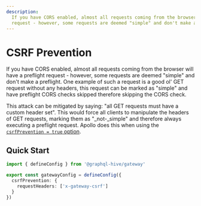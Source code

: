 ```yaml
---
description:
  If you have CORS enabled, almost all requests coming from the browser will have a preflight
  request - however, some requests are deemed "simple" and don't make a preflight.
---
```



# CSRF Prevention

If you have CORS enabled, almost all requests coming from the browser will have a preflight
request - however, some requests are deemed "simple" and don't make a preflight. One example of such
a request is a good ol' GET request without any headers, this request can be marked as "simple" and
have preflight CORS checks skipped therefore skipping the CORS check.

This attack can be mitigated by saying: "all GET requests must have a custom header set". This would
force all clients to manipulate the headers of GET requests, marking them as "\_not-\_simple" and
therefore always executing a preflight request. Apollo does this when using the
[`csrfPrevention = true` option](https://www.apollographql.com/docs/apollo-server/api/apollo-server/#csrfprevention).

## Quick Start

```ts filename="gateway.config.ts"
import { defineConfig } from '@graphql-hive/gateway'

export const gatewayConfig = defineConfig({
  csrfPrevention: {
    requestHeaders: ['x-gateway-csrf']
  }
})
```
